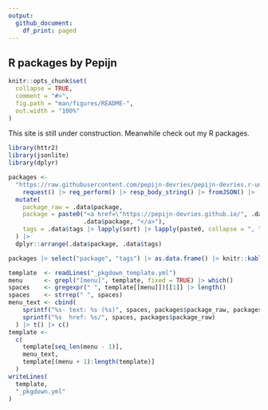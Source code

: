 ```yaml
---
output:
  github_document:
    df_print: paged
---
```


## R packages by Pepijn

```r
knitr::opts_chunk$set(
  collapse = TRUE,
  comment = "#>",
  fig.path = "man/figures/README-",
  out.width = "100%"
)
```

This site is still under construction. Meanwhile check out my R packages.

```r
library(httr2)
library(jsonlite)
library(dplyr)

packages <-
  "https://raw.githubusercontent.com/pepijn-devries/pepijn-devries.r-universe.dev/main/packages.json" |>
    request() |> req_perform() |> resp_body_string() |> fromJSON() |>
  mutate(
    package_raw = .data$package,
    package = paste0("<a href=\"https://pepijn-devries.github.io/", .data$package, "/\">",
                     .data$package, "</a>"),
    tags = .data$tags |> lapply(sort) |> lapply(paste0, collapse = ", ") |> unlist()
  ) |>
  dplyr::arrange(.data$package, .data$tags)

packages |> select("package", "tags") |> as.data.frame() |> knitr::kable("html", escape = FALSE)
```


```r
template  <- readLines("_pkgdown_template.yml")
menu      <- grepl("[menu]", template, fixed = TRUE) |> which()
spaces    <- gregexpr(" ", template[[menu]])[[1]] |> length()
spaces    <- strrep(" ", spaces)
menu_text <- cbind(
    sprintf("%s- text: %s (%s)", spaces, packages$package_raw, packages$tags),
    sprintf("%s  href: %s/", spaces, packages$package_raw)
  ) |> t() |> c()
template <-
  c(
    template[seq_len(menu - 1)],
    menu_text,
    template[(menu + 1):length(template)]
  )
writeLines(
  template,
  "_pkgdown.yml"
)
```
